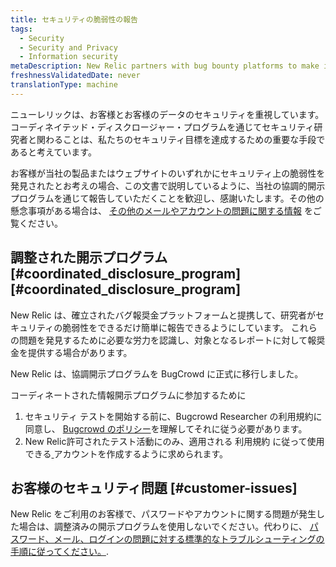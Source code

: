 ```yaml
---
title: セキュリティの脆弱性の報告
tags:
  - Security
  - Security and Privacy
  - Information security
metaDescription: New Relic partners with bug bounty platforms to make it as easy as possible for researchers to report security vulnerabilities to us.
freshnessValidatedDate: never
translationType: machine
---
```


ニューレリックは、お客様とお客様のデータのセキュリティを重視しています。コーディネイテッド・ディスクロージャー・プログラムを通じてセキュリティ研究者と関わることは、私たちのセキュリティ目標を達成するための重要な手段であると考えています。

お客様が当社の製品またはウェブサイトのいずれかにセキュリティ上の脆弱性を発見されたとお考えの場合、この文書で説明しているように、当社の協調的開示プログラムを通じて報告していただくことを歓迎し、感謝いたします。その他の懸念事項がある場合は、 [その他のメールやアカウントの問題に関する情報](#customer-issues) をご覧ください。

## 調整された開示プログラム [#coordinated\_disclosure\_program][#coordinated_disclosure_program]

New Relic は、確立されたバグ報奨金プラットフォームと提携して、研究者がセキュリティの脆弱性をできるだけ簡単に報告できるようにしています。 これらの問題を発見するために必要な労力を認識し、対象となるレポートに対して報奨金を提供する場合があります。

New Relic は、協調開示プログラムを BugCrowd に正式に移行しました。

コーディネートされた情報開示プログラムに参加するために

1. セキュリティ テストを開始する前に、Bugcrowd Researcher の利用規約に同意し、 [Bugcrowd のポリシー](https://bugcrowd.com/engagements/newrelic-mbb-og-public)を理解してそれに従う必要があります。
2. New Relic許可されたテスト活動にのみ、適用される 利用規約 に従って使用できる[ ](https://newrelic.com/termsandconditions/terms)アカウントを作成するように求められます。

## お客様のセキュリティ問題 [#customer-issues]

New Relic をご利用のお客様で、パスワードやアカウントに関する問題が発生した場合は、調整済みの開示プログラムを使用しないでください。代わりに、 [パスワード、メール、ログインの問題に対する標準的なトラブルシューティングの手順に従ってください。](/docs/accounts/accounts-billing/account-setup/troubleshoot-new-relics-password-email-address-login-problems).